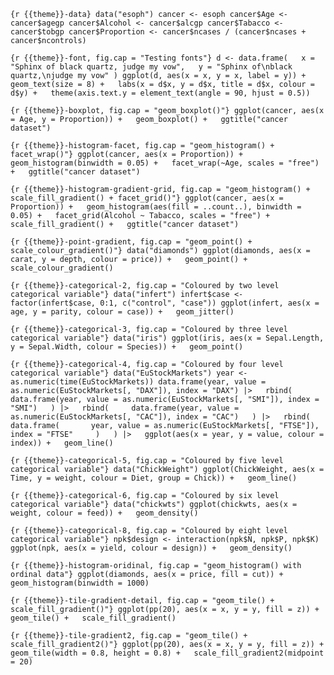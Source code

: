 ```{r {{theme}}-data}
data("esoph")
cancer <- esoph
cancer$Age <- cancer$agegp
cancer$Alcohol <- cancer$alcgp
cancer$Tabacco <- cancer$tobgp
cancer$Proportion <- cancer$ncases / (cancer$ncases + cancer$ncontrols)
```

```{r {{theme}}-font, fig.cap = "Testing fonts"}
d <- data.frame(
  x = "Sphinx of black quartz, judge my vow",
  y = "Sphinx of\nblack quartz,\njudge my vow"
)
ggplot(d, aes(x = x, y = x, label = y)) +
  geom_text(size = 8) +
  labs(x = d$x, y = d$x, title = d$x, colour = d$y) +
  theme(axis.text.y = element_text(angle = 90, hjust = 0.5))
```


```{r {{theme}}-boxplot, fig.cap = "geom_boxplot()"}
ggplot(cancer, aes(x = Age, y = Proportion)) +
  geom_boxplot() +
  ggtitle("cancer dataset")
```

```{r {{theme}}-histogram-facet, fig.cap = "geom_histogram() + facet_wrap()"}
ggplot(cancer, aes(x = Proportion)) +
  geom_histogram(binwidth = 0.05) +
  facet_wrap(~Age, scales = "free") +
  ggtitle("cancer dataset")
```

```{r {{theme}}-histogram-gradient-grid, fig.cap = "geom_histogram() + scale_fill_gradient() + facet_grid()"}
ggplot(cancer, aes(x = Proportion)) +
  geom_histogram(aes(fill = ..count..), binwidth = 0.05) +
  facet_grid(Alcohol ~ Tabacco, scales = "free") +
  scale_fill_gradient() +
  ggtitle("cancer dataset")
```

```{r {{theme}}-point-gradient, fig.cap = "geom_point() + scale_colour_gradient()"}
data("diamonds")
ggplot(diamonds, aes(x = carat, y = depth, colour = price)) +
  geom_point() +
  scale_colour_gradient()
```

```{r {{theme}}-categorical-2, fig.cap = "Coloured by two level categorical variable"}
data("infert")
infert$case <- factor(infert$case, 0:1, c("control", "case"))
ggplot(infert, aes(x = age, y = parity, colour = case)) +
  geom_jitter()
```

```{r {{theme}}-categorical-3, fig.cap = "Coloured by three level categorical variable"}
data("iris")
ggplot(iris, aes(x = Sepal.Length, y = Sepal.Width, colour = Species)) +
  geom_point()
```


```{r {{theme}}-categorical-4, fig.cap = "Coloured by four level categorical variable"}
data("EuStockMarkets")
year <- as.numeric(time(EuStockMarkets))
data.frame(year, value = as.numeric(EuStockMarkets[, "DAX"]), index = "DAX") |>
  rbind(
    data.frame(year, value = as.numeric(EuStockMarkets[, "SMI"]), index = "SMI")
  ) |>
  rbind(
    data.frame(year, value = as.numeric(EuStockMarkets[, "CAC"]), index = "CAC")
  ) |>
  rbind(
    data.frame(
      year, value = as.numeric(EuStockMarkets[, "FTSE"]), index = "FTSE"
    )
  ) |>
  ggplot(aes(x = year, y = value, colour = index)) +
  geom_line()
```

```{r {{theme}}-categorical-5, fig.cap = "Coloured by five level categorical variable"}
data("ChickWeight")
ggplot(ChickWeight, aes(x = Time, y = weight, colour = Diet, group = Chick)) +
  geom_line()
```

```{r {{theme}}-categorical-6, fig.cap = "Coloured by six level categorical variable"}
data("chickwts")
ggplot(chickwts, aes(x = weight, colour = feed)) +
  geom_density()
```

```{r {{theme}}-categorical-8, fig.cap = "Coloured by eight level categorical variable"}
npk$design <- interaction(npk$N, npk$P, npk$K)
ggplot(npk, aes(x = yield, colour = design)) +
  geom_density()
```

```{r {{theme}}-histogram-oridinal, fig.cap = "geom_histogram() with ordinal data"}
ggplot(diamonds, aes(x = price, fill = cut)) +
  geom_histogram(binwidth = 1000)
```

```{r {{theme}}-tile-gradient-detail, fig.cap = "geom_tile() + scale_fill_gradient()"}
ggplot(pp(20), aes(x = x, y = y, fill = z)) +
  geom_tile() +
  scale_fill_gradient()
```

```{r {{theme}}-tile-gradient2, fig.cap = "geom_tile() + scale_fill_gradient2()"}
ggplot(pp(20), aes(x = x, y = y, fill = z)) +
  geom_tile(width = 0.8, height = 0.8) +
  scale_fill_gradient2(midpoint = 20)
```
